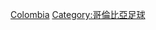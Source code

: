 {{Commons category|Futsal in Colombia}}
[[Category:各國五人制足球|Colombia]]
[[Category:哥倫比亞足球|Category:哥倫比亞足球]]